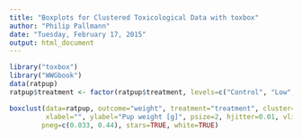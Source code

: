 ```yaml
---
title: "Boxplots for Clustered Toxicological Data with toxbox"
author: "Philip Pallmann"
date: "Tuesday, February 17, 2015"
output: html_document
---
```


```r
library("toxbox")
library("WWGbook")
data(ratpup)
ratpup$treatment <- factor(ratpup$treatment, levels=c("Control", "Low", "High"))
```


```r
boxclust(data=ratpup, outcome="weight", treatment="treatment", cluster="litter", covariate="sex",
         xlabel="", ylabel="Pup weight [g]", psize=2, hjitter=0.01, vlines="fg",
        pneg=c(0.033, 0.44), stars=TRUE, white=TRUE)
```



